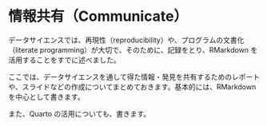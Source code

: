 # 情報共有（Communicate） {#communicate}

データサイエンスでは、再現性（reproducibility）や、プログラムの文書化（literate programming）が大切で、そのために、記録をとり、RMarkdown を活用することをすでに述べました。

ここでは、データサイエンスを通して得た情報・発見を共有するためのレポートや、スライドなどの作成についてまとめておきます。基本的には、RMarkdown を中心として書きます。

また、Quarto の活用についても、書きます。